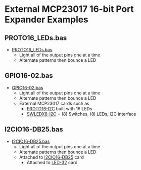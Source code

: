 = External MCP23017 16-bit Port Expander Examples =

== PROTO16_LEDs.bas ==

* [https://github.com/land-boards/QT-Py/blob/main/MMBASIC/SD_Card/lbcards/GPIO16/PROTO16_LEDs.bas PROTO16_LEDs.bas]
** Light all of the output pins one at a time
** Alternate patterns then bounce a LED

== GPIO16-02.bas ==

* [https://github.com/land-boards/RasPiPico/blob/main/PicoMite_MMBASIC/PicoMite_VGA/Land%20Boards%20BASIC%20Programs/lbcards/GPIO16/GPIO16-02.bas GPIO16-02.bas]
** Light all of the output pins one at a time
** Alternate patterns then bounce a LED
** External MCP23017 cards such as
*** [http://land-boards.com/blwiki/index.php?title=PROTO16-I2C PROTO16-I2C] built with 16 LEDs
*** [http://land-boards.com/blwiki/index.php?title=SWLEDX8-I2C SWLEDX8-I2C] = (8) Switches, (8) LEDs, I2C interface

== I2CIO16-DB25.bas ==

* [https://github.com/land-boards/RasPiPico/blob/main/PicoMite_MMBASIC/PicoMite_VGA/Land%20Boards%20BASIC%20Programs/lbcards/GPIO16/I2CIO16-DB25.bas I2CIO16-DB25.bas]
** Light all of the output pins one at a time
** Alternate patterns then bounce a LED
** Attached to [http://land-boards.com/blwiki/index.php?title=I2CIO16-DB25 I2CIO16-DB25] card
*** Attached to [http://land-boards.com/blwiki/index.php?title=LED-32 LED-32] card
